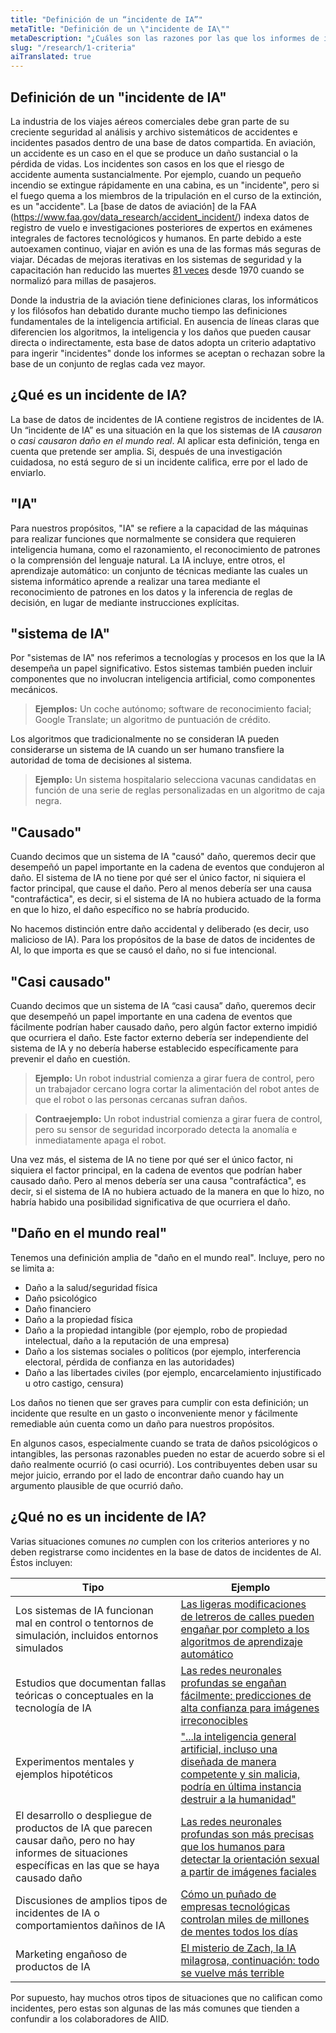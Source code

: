```yaml
---
title: "Definición de un “incidente de IA”"
metaTitle: "Definición de un \"incidente de IA\""
metaDescription: "¿Cuáles son las razones por las que los informes de incidentes se aceptan o no en la base de datos de incidentes de AI?"
slug: "/research/1-criteria"
aiTranslated: true
---
```


## Definición de un "incidente de IA"

La industria de los viajes aéreos comerciales debe gran parte de su creciente seguridad al análisis y archivo sistemáticos de accidentes e incidentes pasados ​​dentro de una base de datos compartida. En aviación, un accidente es un caso en el que se produce un daño sustancial o la pérdida de vidas. Los incidentes son casos en los que el riesgo de accidente aumenta sustancialmente. Por ejemplo, cuando un pequeño incendio se extingue rápidamente en una cabina, es un "incidente", pero si el fuego quema a los miembros de la tripulación en el curso de la extinción, es un "accidente". La [base de datos de aviación] de la FAA (https://www.faa.gov/data_research/accident_incident/) indexa datos de registro de vuelo e investigaciones posteriores de expertos en exámenes integrales de factores tecnológicos y humanos. En parte debido a este autoexamen continuo, viajar en avión es una de las formas más seguras de viajar. Décadas de mejoras iterativas en los sistemas de seguridad y la capacitación han reducido las muertes [81 veces](https://theblogbyjavier.com/2020/01/02/aviation-safety-evolution-2019-update/) desde 1970 cuando se normalizó para millas de pasajeros.

Donde la industria de la aviación tiene definiciones claras, los informáticos y los filósofos han debatido durante mucho tiempo las definiciones fundamentales de la inteligencia artificial. En ausencia de líneas claras que diferencien los algoritmos, la inteligencia y los daños que pueden causar directa o indirectamente, esta base de datos adopta un criterio adaptativo para ingerir "incidentes" donde los informes se aceptan o rechazan sobre la base de un conjunto de reglas cada vez mayor.

## ¿Qué es un incidente de IA?

La base de datos de incidentes de IA contiene registros de incidentes de IA. Un “incidente de IA” es una situación en la que los sistemas de IA _causaron_ o _casi causaron_ _daño en el mundo real_. Al aplicar esta definición, tenga en cuenta que pretende ser amplia. Si, después de una investigación cuidadosa, no está seguro de si un incidente califica, erre por el lado de enviarlo.

## "IA"

Para nuestros propósitos, "IA" se refiere a la capacidad de las máquinas para realizar funciones que normalmente se considera que requieren inteligencia humana, como el razonamiento, el reconocimiento de patrones o la comprensión del lenguaje natural. La IA incluye, entre otros, el aprendizaje automático: un conjunto de técnicas mediante las cuales un sistema informático aprende a realizar una tarea mediante el reconocimiento de patrones en los datos y la inferencia de reglas de decisión, en lugar de mediante instrucciones explícitas.

## "sistema de IA"

Por "sistemas de IA" nos referimos a tecnologías y procesos en los que la IA desempeña un papel significativo. Estos sistemas también pueden incluir componentes que no involucran inteligencia artificial, como componentes mecánicos.

> **Ejemplos:** Un coche autónomo; software de reconocimiento facial; Google Translate; un algoritmo de puntuación de crédito.

Los algoritmos que tradicionalmente no se consideran IA pueden considerarse un sistema de IA cuando un ser humano transfiere la autoridad de toma de decisiones al sistema.

> **Ejemplo:** Un sistema hospitalario selecciona vacunas candidatas en función de una serie de reglas personalizadas en un algoritmo de caja negra.

## "Causado"

Cuando decimos que un sistema de IA "causó" daño, queremos decir que desempeñó un papel importante en la cadena de eventos que condujeron al daño. El sistema de IA no tiene por qué ser el único factor, ni siquiera el factor principal, que cause el daño. Pero al menos debería ser una causa "contrafáctica", es decir, si el sistema de IA no hubiera actuado de la forma en que lo hizo, el daño específico no se habría producido.

No hacemos distinción entre daño accidental y deliberado (es decir, uso malicioso de IA). Para los propósitos de la base de datos de incidentes de AI, lo que importa es que se causó el daño, no si fue intencional.

## "Casi causado"

Cuando decimos que un sistema de IA “casi causa” daño, queremos decir que desempeñó un papel importante en una cadena de eventos que fácilmente podrían haber causado daño, pero algún factor externo impidió que ocurriera el daño. Este factor externo debería ser independiente del sistema de IA y no debería haberse establecido específicamente para prevenir el daño en cuestión.

> **Ejemplo:** Un robot industrial comienza a girar fuera de control, pero un trabajador cercano logra cortar la alimentación del robot antes de que el robot o las personas cercanas sufran daños.

> **Contraejemplo:** Un robot industrial comienza a girar fuera de control, pero su sensor de seguridad incorporado detecta la anomalía e inmediatamente apaga el robot.

Una vez más, el sistema de IA no tiene por qué ser el único factor, ni siquiera el factor principal, en la cadena de eventos que podrían haber causado daño. Pero al menos debería ser una causa "contrafáctica", es decir, si el sistema de IA no hubiera actuado de la manera en que lo hizo, no habría habido una posibilidad significativa de que ocurriera el daño.

## "Daño en el mundo real"

Tenemos una definición amplia de "daño en el mundo real". Incluye, pero no se limita a:

* Daño a la salud/seguridad física
* Daño psicológico
* Daño financiero
* Daño a la propiedad física
* Daño a la propiedad intangible (por ejemplo, robo de propiedad intelectual, daño a la reputación de una empresa)
* Daño a los sistemas sociales o políticos (por ejemplo, interferencia electoral, pérdida de confianza en las autoridades)
* Daño a las libertades civiles (por ejemplo, encarcelamiento injustificado u otro castigo, censura)

Los daños no tienen que ser graves para cumplir con esta definición; un incidente que resulte en un gasto o inconveniente menor y fácilmente remediable aún cuenta como un daño para nuestros propósitos.

En algunos casos, especialmente cuando se trata de daños psicológicos o intangibles, las personas razonables pueden no estar de acuerdo sobre si el daño realmente ocurrió (o casi ocurrió). Los contribuyentes deben usar su mejor juicio, errando por el lado de encontrar daño cuando hay un argumento plausible de que ocurrió daño.

## ¿Qué no es un incidente de IA?

Varias situaciones comunes _no_ cumplen con los criterios anteriores y no deben registrarse como incidentes en la base de datos de incidentes de AI. Éstos incluyen:

| Tipo                                                                                                                                                      | Ejemplo                                                                                                                                                                                                                                                            |
|-----------------------------------------------------------------------------------------------------------------------------------------------------------|--------------------------------------------------------------------------------------------------------------------------------------------------------------------------------------------------------------------------------------------------------------------|
| Los sistemas de IA funcionan mal en control o tentornos de simulación, incluidos entornos simulados                                                       | [Las ligeras modificaciones de letreros de calles pueden engañar por completo a los algoritmos de aprendizaje automático](https://spectrum.ieee.org/cars-that-think/transportation/sensors/slight-street-sign-modifications-can-fool-machine-learning-algorithms)  |
| Estudios que documentan fallas teóricas o conceptuales en la tecnología de IA                                                                             | [Las redes neuronales profundas se engañan fácilmente: predicciones de alta confianza para imágenes irreconocibles](https://www.cv-foundation.org/openaccess/content_cvpr_2015/html/Nguyen_Deep_Neural_Networks_2015_CVPR_paper.html)                              |
| Experimentos mentales y ejemplos hipotéticos                                                                                                              | ["...la inteligencia general artificial, incluso una diseñada de manera competente y sin malicia, podría en última instancia destruir a la humanidad"](https://www.lesswrong.com/tag/paperclip-maximizer)                                                          |
| El desarrollo o despliegue de productos de IA que parecen causar daño, pero no hay informes de situaciones específicas en las que se haya causado daño    | [Las redes neuronales profundas son más precisas que los humanos para detectar la orientación sexual a partir de imágenes faciales](https://osf.io/zn79k/)                                                                                                         |
| Discusiones de amplios tipos de incidentes de IA o comportamientos dañinos de IA                                                                          | [Cómo un puñado de empresas tecnológicas controlan miles de millones de mentes todos los días](https://www.ted.com/talks/tristan_harris_how_a_handful_of_tech_companies_control_billions_of_minds_every_day)                                                       |
| Marketing engañoso de productos de IA                                                                                                                     | [El misterio de Zach, la IA milagrosa, continuación: todo se vuelve más terrible](https://thespinoff.co.nz/the-best-of/09-03-2018/the-mystery-of-zach-the-milagro-ai-continuó-todo-simplemente-se-hace-terrible/)                                                  |

Por supuesto, hay muchos otros tipos de situaciones que no califican como incidentes, pero estas son algunas de las más comunes que tienden a confundir a los colaboradores de AIID.
